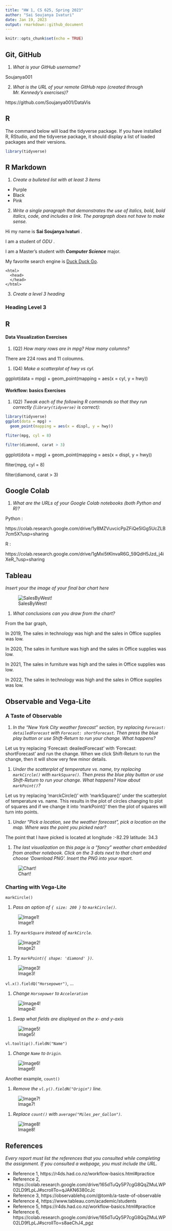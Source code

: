 ```yaml
---
title: "HW 1, CS 625, Spring 2023"
author: "Sai Soujanya Ivaturi"
date: Jan 19, 2023
output: rmarkdown::github_document
---
```


```r
knitr::opts_chunk$set(echo = TRUE)
```

## Git, GitHub

1. *What is your GitHub username?*

Soujanya001

2. *What is the URL of your remote GitHub repo (created through Mr. Kennedy's exercises)?*

https://github.com/Soujanya001/DataVis

## R

The command below will load the tidyverse package.  If you have installed R, RStudio, and the tidyverse package, it should display a list of loaded packages and their versions.
```r
library(tidyverse)
```

## R Markdown 

1. *Create a bulleted list with at least 3 items*
* Purple
* Black
* Pink

2. *Write a single paragraph that demonstrates the use of italics, bold, bold italics, code, and includes a link. The paragraph does not have to make sense.*

Hi my name is **Sai Soujanya Ivaturi** . 

I am a student of *ODU* . 

I am a Master's student with ***Computer Science*** major.

My favorite search engine is [Duck Duck Go](https://duckduckgo.com).

    <html>
      <head>
      </head>
    </html>

3. *Create a level 3 heading*

### Heading Level 3

## R 

#### Data Visualization Exercises

1. (Q2) *How many rows are in mpg? How many columns?*

There are 224 rows and 11 coloumns.

1. (Q4) *Make a scatterplot of hwy vs cyl.*

ggplot(data = mpg) + 
  geom_point(mapping = aes(x = cyl, y = hwy))


#### Workflow: basics Exercises

1. (Q2) *Tweak each of the following R commands so that they run correctly (`library(tidyverse)` is correct):*

```r
library(tidyverse)
ggplot(dota = mpg) + 
  geom_point(mapping = aes(x = displ, y = hwy))

fliter(mpg, cyl = 8)

filter(diamond, carat > 3)
```

ggplot(dota = mpg) + 
  geom_point(mapping = aes(x = displ, y = hwy))

fliter(mpg, cyl = 8)

filter(diamond, carat > 3)


## Google Colab

1. *What are the URLs of your Google Colab notebooks (both Python and R)?*

Python :

https://colab.research.google.com/drive/1y8MZVuvcicPpZFiQe5IGg5UcZLB7cm5X?usp=sharing

R :

https://colab.research.google.com/drive/1gMxi5tKlnvaR6G_59QdH5Jzd_j4iXeR_?usp=sharing


## Tableau

*Insert your the image of your final bar chart here*
   
   
![SalesByWest!](/Users/saisoujanyaivaturi/Desktop/DataVis/DataVis/Tableau/SalesByWest.png)



1. *What conclusions can you draw from the chart?*


From the bar graph, 

In 2019, The sales in technology was high and the sales in Office supplies was low.

In 2020, The sales in furniture was high and the sales in Office supplies was low.

In 2021, The sales in furniture was high and the sales in Office supplies was low.

In 2022, The sales in technology was high and the sales in Office supplies was low.


## Observable and Vega-Lite

### A Taste of Observable

1. *In the "New York City weather forecast" section, try replacing `Forecast: detailedForecast` with `Forecast: shortForecast`. Then press the blue play button  or use Shift-Return to run your change. What happens?*

Let us try replacing 'Forecast: deailedForecast' with 'Forecast: shortForecast' and run the change. When we click Shift-Return to run the change, then it will show very few minor details. 

1. *Under the scatterplot of temperature vs. name, try replacing `markCircle()` with `markSquare()`. Then press the blue play button  or use Shift-Return to run your change. What happens? How about `markPoint()`?*

Let us try replacing 'marckCircle()' with 'markSquare()' under the scatterplot of temperature vs. name. This results in the plot of circles changing to plot of squares and if we change it into 'markPoint()' then the plot of squares will turn into points.

1. *Under "Pick a location, see the weather forecast", pick a location on the map.  Where was the point you picked near?*

The point that I have picked is located at longitude :-82.29 latitude: 34.3

1. *The last visualization on this page is a "fancy" weather chart embedded from another notebook.  Click on the 3 dots next to that chart and choose 'Download PNG'.  Insert the PNG into your report.*

![Chart!](/Users/saisoujanyaivaturi/Desktop/DataVis/DataVis/Chart.png)


### Charting with Vega-Lite

`markCircle()`

1. *Pass an option of `{ size: 200 }` to `markCircle()`.*

![Image1!](/Users/saisoujanyaivaturi/Desktop/DataVis/DataVis/Vegalite/Image1.png)


1. *Try `markSquare` instead of `markCircle`.*

![Image2!](/Users/saisoujanyaivaturi/Desktop/DataVis/DataVis/Vegalite/Image2.png)


1. *Try `markPoint({ shape: 'diamond' })`.*

![Image3!](/Users/saisoujanyaivaturi/Desktop/DataVis/DataVis/Vegalite/Image3.png)


`vl.x().fieldQ("Horsepower")`, ...

1. *Change `Horsepower` to `Acceleration`*

![Image4!](/Users/saisoujanyaivaturi/Desktop/DataVis/DataVis/Vegalite/Image4.png)


1. *Swap what fields are displayed on the x- and y-axis*

![Image5!](/Users/saisoujanyaivaturi/Desktop/DataVis/DataVis/Vegalite/Image5.png)

`vl.tooltip().fieldN("Name")`

1. *Change `Name` to `Origin`.*

![Image6!](/Users/saisoujanyaivaturi/Desktop/DataVis/DataVis/Vegalite/Image6.png)

Another example, `count()`

1. *Remove the `vl.y().fieldN("Origin")` line.*

![Image7!](/Users/saisoujanyaivaturi/Desktop/DataVis/DataVis/Vegalite/Image7.png)

1. *Replace `count()` with `average("Miles_per_Gallon")`.*

![Image8!](/Users/saisoujanyaivaturi/Desktop/DataVis/DataVis/Vegalite/Image8.png)


## References

*Every report must list the references that you consulted while completing the assignment. If you consulted a webpage, you must include the URL.*

* Reference 1, https://r4ds.had.co.nz/workflow-basics.html#practice
* Reference 2, https://colab.research.google.com/drive/165dTuQy5P7cgG8QqZMuLWP02LD9fLpLJ#scrollTo=qJAKN6380cJc
* Reference 3, https://observablehq.com/@tomb/a-taste-of-observable
* Reference 4, https://www.tableau.com/academic/students
* Reference 5, https://r4ds.had.co.nz/workflow-basics.html#practice
* Reference 6, https://colab.research.google.com/drive/165dTuQy5P7cgG8QqZMuLWP02LD9fLpLJ#scrollTo=s8aeChJ4_pgz